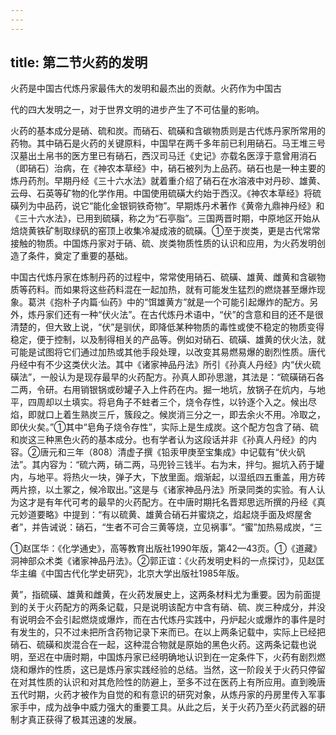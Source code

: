 ```yaml
---
---
---
```

title: 第二节火药的发明
---



火药是中国古代炼丹家最伟大的发明和最杰出的贡献。火药作为中国古

代的四大发明之一，对于世界文明的进步产生了不可估量的影响。

火药的基本成分是硝、硫和炭。而硝石、硫磺和含碳物质则是古代炼丹家所常用的药物。其中硝石是火药的关键原料，中国早在两千多年前已利用硝石。马王堆三号汉墓出土帛书的医方里已有硝石，西汉司马迁《史记》亦载名医淳于意曾用消石（即硝石）治病，在《神农本草经》中，硝石被列为上品药。硝石也是一种主要的炼丹药剂。早期丹经《三十六水法》就着重介绍了硝石在水溶液中对丹砂、雄黄、云母、石英等矿物的化学作用。中国使用硫磺大约始于西汉。《神农本草经》将硫磺列为中品药，说它“能化金银铜铁奇物”。早期炼丹术著作《黄帝九鼎神丹经》和《三十六水法》，已用到硫磺，称之为“石亭脂”。三国两晋时期，中原地区开始从焙烧黄铁矿制取绿矾的窑顶上收集冷凝成液的硫磺。①至于炭类，更是古代常常接触的物质。中国炼丹家对于硝、硫、炭类物质性质的认识和应用，为火药发明创造了条件，奠定了重要的基础。

中国古代炼丹家在炼制丹药的过程中，常常使用硝石、硫磺、雄黄、雌黄和含碳物质等药料。而如果将这些药料混在一起加热，就有可能发生猛烈的燃烧甚至爆炸现象。葛洪《抱朴子内篇·仙药》中的“饵雄黄方”就是一个可能引起爆炸的配方。另外，炼丹家们还有一种“伏火法”。在古代炼丹术语中，“伏”的含意和目的还不是很清楚的，但大致上说，“伏”是驯伏，即降低某种物质的毒性或使不稳定的物质变得稳定，便于控制，以及制得相关的产品等。例如对硝石、硫磺、雄黄的伏火法，就可能是试图将它们通过加热或其他手段处理，以改变其易燃易爆的剧烈性质。唐代丹经中有不少这类伏火法。其中《诸家神品丹法》所引《孙真人丹经》内“伏火硫磺法”，一般认为是现存最早的火药配方。孙真人即孙思邈，其法是：“硫磺硝石各二两，令研。右用销银锅或砂罐子入上件药在内。掘一地坑，放锅子在炕内，与地平，四周却以土填实。将皂角子不蛀者三个，烧令存性，以钤逐个入之。候出尽焰，即就口上着生熟炭三斤，簇段之。候炭消三分之一，即去余火不用。冷取之，即伏火矣。”①其中“皂角子烧令存性”，实际上是生成炭。这个配方包含了硝、硫和炭这三种黑色火药的基本成分。也有学者认为这段话并非《孙真人丹经》的内容。②唐元和三年（808）清虚子撰《铅汞甲庚至宝集成》中记载有“伏火矾法”。其内容为：“硫六两，硝二两，马兜铃三钱半。右为末，拌匀。掘坑入药于罐内，与地平。将热火一块，弹子大，下放里面。烟渐起，以湿纸四五重盖，用方砖两片捺，以土冢之，候冷取出。”这是与《诸家神品丹法》所录同类的实验。有人认为这才是有年代可考的最早的火药配方。在中唐时期托名晋郑思远所撰的丹经《真元妙道要略》中提到：“有以硫黄、雄黄合硝石并蜜烧之，焰起烧手面及烬屋舍者”，并告诫说：硝石，“生者不可合三黄等烧，立见祸事”。“蜜”加热易成炭，“三

①赵匡华：《化学通史》，高等教育出版社1990年版，第42—43页。①《道藏》洞神部众术类《诸家神品丹法》。②郭正谊：《火药发明史料的一点探讨》，见赵匡华主编《中国古代化学史研究》，北京大学出版社1985年版。

黄”，指硫磺、雄黄和雌黄，在火药发展史上，这两条材料尤为重要。因为前面提到的关于火药配方的两条记载，只是说明该配方中含有硝、硫、炭三种成分，并没有说明会不会引起燃烧或爆炸，而在古代炼丹实践中，丹炉起火或爆炸的事件是时有发生的，只不过未把所含药物记录下来而已。在以上两条记载中，实际上已经把硝石、硫磺和炭混合在一起，这种混合物就是原始的黑色火药。这两条记载也说明，至迟在中唐时期，中国炼丹家已经明确地认识到在一定条件下，火药有剧烈燃烧和爆炸的性质，这已是炼丹家实践经验的总结。当然，这一阶段关于火药只停留在对其性质的认识和对其危险性的防避上，至多不过在医药上有所应用。直到晚唐五代时期，火药才被作为自觉的和有意识的研究对象，从炼丹家的丹房里传入军事家手中，成为战争中威力强大的重要工具。从此之后，关于火药乃至火药武器的研制才真正获得了极其迅速的发展。